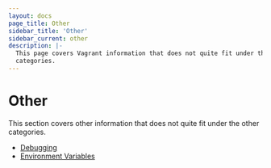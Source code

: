 ```yaml
---
layout: docs
page_title: Other
sidebar_title: 'Other'
sidebar_current: other
description: |-
  This page covers Vagrant information that does not quite fit under the other
  categories.
---
```


# Other

This section covers other information that does not quite fit under the
other categories.

- [Debugging](/docs/other/debugging)
- [Environment Variables](/docs/other/environmental-variables)
